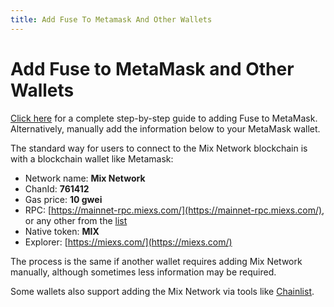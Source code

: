 ```yaml
---
title: Add Fuse To Metamask And Other Wallets
---
```

# Add Fuse to MetaMask and Other Wallets

[Click here](https://news.miexs.com/how-to-add-fuse-network-to-metamask/) for a complete step-by-step guide to adding Fuse to MetaMask. Alternatively, manually add the information below to your MetaMask wallet.&#x20;

The standard way for users to connect to the Mix Network blockchain is with a blockchain wallet like Metamask:  &#x20;

* Network name: **Mix Network**
* ChanId: **761412**
* Gas price: **10 gwei**
* RPC: [https://mainnet-rpc.miexs.com/](https://mainnet-rpc.miexs.com/), or any other from the [list](../rpc.mdx)
* Native token: **MIX**
* Explorer: [https://miexs.com/](https://miexs.com/)

The process is the same if another wallet requires adding Mix Network manually, although sometimes less information may be required.

Some wallets also support adding the Mix Network via tools like [Chainlist](https://chainlist.org/).&#x20;
